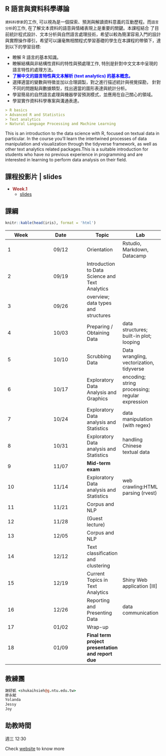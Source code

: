 ## R 語言與資料科學導論




`資料科學家`的工作, 可以視為是一個探索、預測與解讀資料意義的互動歷程。而`語言分析`的工作, 在了解文本資料的語意與情緒表現上是重要的關鍵。本課程結合 了目前統計程式設計、文本分析與自然語言處理技術，希望以較為簡潔容易入門的設計與實際操作導引，希望可以讓毫無相關程式學習基礎的學生在本課程的帶領下，達到以下的學習目標:

- 瞭解 R 語言的基本知識。
- 瞭解結構與非結構性資料的特性與預處理工作, 特別是針對中文文本中呈現的語言特性的處理方法。
- <span style="color:blue; font-weight:bold">了解中文的語言特性與文本解析 (text analytics) 的基本概念。</span>
- 選擇適當的變數與特徵並加以合理調製，對之進行描述統計與視覺探勘， 針對不同的問題點與數據類型，找出適當的圖形表達與統計分析。
- 學習簡易的自然語言處理與機器學習預測模式，並應用在自己關心的領域。
- 學習實作資料科學專案與溝通表達。

```markdown
> R basics
> Advanced R and Statistics
> Text analytics
> Natural Language Processing and Machine Learning

```

This is an introduction to the data science with R, focused on textual data in particular. In the course you'll learn the intertwined processes of data manipulation and visualization through the tidyverse framework, as well as other text analytics related packages.This is a suitable introduction for students who have no previous experience in programming  and are interested in learning to perform data analysis on their field.






## 課程投影片 | slides

- <span style="color:brown; font-weight:bold"> Week.1 </span>
    - [slides](01/index.html)

 


## 課綱

```r
knitr::kable(head(iris), format = 'html')
```


Week | Date   | Topic         | Lab
-----|:------:| ---           | ---
1    | 09/12  | Orientation   | Rstudio, Markdown, Datacamp
2    | 09/19  | Introduction to Data Science and Text Analytics | 
3    | 09/26  | overview; data types and structures | 
4    | 10/03  | Preparing / Obtaining Data | data structures; built-in plot; looping
5    | 10/10	| Scrubbing Data | Data wrangling, vectorization, tidyverse
6    | 10/17	| Exploratory Data Analysis and Graphics | encoding; string processing; regular expression
7    | 10/24  | Exploratory Data analysis and Statistics | data manipulation (with regex)
8    | 10/31	| Exploratory Data analysis and Statistics  | handling Chinese textual data
9    | 11/07	| **Mid-term exam** 	 | 
10   | 11/14	| Exploratory Data analysis and Statistics    | web crawling:HTML parsing (rvest)
11 	 | 11/21	| Corpus and NLP       | 
12 	 | 11/28	| (Guest lecture)    |         
13 	 | 12/05	| Corpus and NLP              | 
14 	 | 12/12	| Text classification and clustering       | 
15 	 | 12/19	| Current Topics in Text Analytics	 | Shiny Web application [III]
16 	 | 12/26	| Reporting and Presenting Data   | data communication 
17 	 | 01/02	| Wrap-up |
18 	 | 01/09	| **Final term project presentation and report due**	             |



## 教練團

```coffee
謝舒凱 <shukaihsieh@g.ntu.edu.tw>
廖永賦 
Yolanda 
Jessy 
Joy
```

## 助教時間
週三 12:30




<!--

- [投影片網址](https://rlads2019.github.io/lecture/)


## 助教講義、習題與作業

- [評分標準](http://lope.linguistics.ntu.edu.tw/courses/data_science/grading_policy2016.html)
- [實習課網址](https://rlads2019.github.io/lab/)



## 課程教材 | lecture materials

在課程投影片中講解基本概念，如果有興趣了解進階內容，可參考以下線上教材

- [語言分析與資料科學](https://www.gitbook.com/book/loperntu/ladsbook/details) 
- [開放語料庫：製程與分析](https://www.gitbook.com/book/loperntu/copens/details)


## 課程相關活動
- [NTU COOL]()
- [DataCamp]()
- [臉書社團](https://www.facebook.com/groups/652099794893097/)


## 課程精神
1. 自主學習
2. 跨學門協作


## 作業分數分佈圖


## 小組作業觀摩


## Capstone projects

- [分組名單]()
- [pttR 與總統大選]()

-->


Check [website](https://rlads2019.github.io/) to know more
